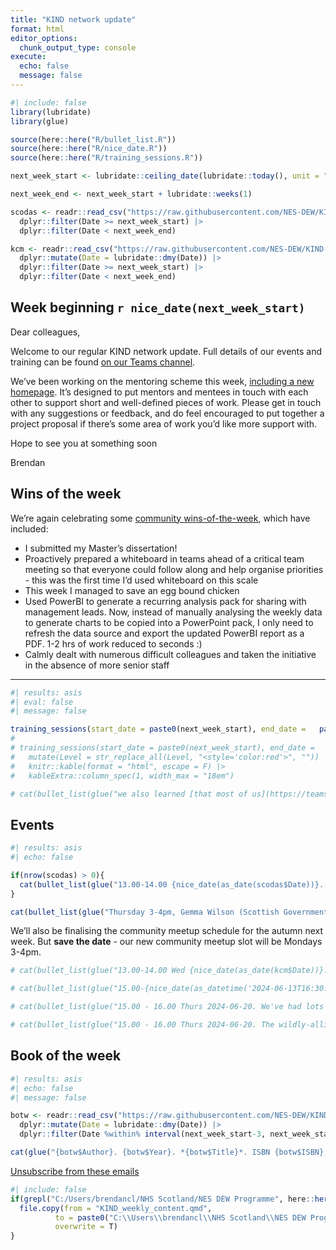 ---
title: "KIND network update"
format: html
editor_options: 
  chunk_output_type: console
execute:
  echo: false
  message: false
---

```{r}
#| include: false
library(lubridate)
library(glue)

source(here::here("R/bullet_list.R"))
source(here::here("R/nice_date.R"))
source(here::here("R/training_sessions.R"))

next_week_start <- lubridate::ceiling_date(lubridate::today(), unit = "week", week_start = 1)

next_week_end <- next_week_start + lubridate::weeks(1)

scodas <- readr::read_csv("https://raw.githubusercontent.com/NES-DEW/KIND-community-standards/main/data/SCODAS_schedule.csv") |>
  dplyr::filter(Date >= next_week_start) |>
  dplyr::filter(Date < next_week_end)

kcm <- readr::read_csv("https://raw.githubusercontent.com/NES-DEW/KIND-community-standards/main/data/KIND_community_meetups.csv") |>
  dplyr::mutate(Date = lubridate::dmy(Date)) |>
  dplyr::filter(Date >= next_week_start) |>
  dplyr::filter(Date < next_week_end)

```

## Week beginning `r nice_date(next_week_start)`

Dear colleagues, 

Welcome to our regular KIND network update. Full details of our events and training can be found [on our Teams channel](https://teams.microsoft.com/l/team/19%3AQZ7-PbFVcziG2piHLt1_ifey3I2cwFL0yBuTSS8vVao1%40thread.tacv2/conversations?groupId=106d08f3-9026-40e2-b3c7-87cd87304d58&tenantId=10efe0bd-a030-4bca-809c-b5e6745e499a). 

We've been working on the mentoring scheme this week, [including a new homepage](https://nes-dew.github.io/KIND-community-standards/mentoring.html). It's designed to put mentors and mentees in touch with each other to support short and well-defined pieces of work. Please get in touch with any suggestions or feedback, and do feel encouraged to put together a project proposal if there's some area of work you'd like more support with. 

Hope to see you at something soon

Brendan

## Wins of the week

We're again celebrating some [community wins-of-the-week](https://teams.microsoft.com/l/message/19:QZ7-PbFVcziG2piHLt1_ifey3I2cwFL0yBuTSS8vVao1@thread.tacv2/1724403556746?tenantId=10efe0bd-a030-4bca-809c-b5e6745e499a&groupId=106d08f3-9026-40e2-b3c7-87cd87304d58&parentMessageId=1724403556746&teamName=KIND%20Learning%20Network&channelName=General&createdTime=1724403556746), which have included:

* I submitted my Master's dissertation!
* Proactively prepared a whiteboard in teams ahead of a critical team meeting so that everyone could follow along and help organise priorities - this was the first time I'd used whiteboard on this scale
* This week I managed to save an egg bound chicken
* Used PowerBI to generate a recurring analysis pack for sharing with management leads. Now, instead of manually analysing the weekly data to generate charts to be copied into a PowerPoint pack, I only need to refresh the data source and export the updated PowerBI report as a PDF. 1-2 hrs of work reduced to seconds :)
* Calmly dealt with numerous difficult colleagues and taken the initiative in the absence of more senior staff




---

<!-- ## Training -->

<!-- There's no need to register for these drop-in training sessions. You should be able to follow the link on the day - although please note you'll need to [join the KIND Teams channel](https://teams.microsoft.com/l/team/19%3AQZ7-PbFVcziG2piHLt1_ifey3I2cwFL0yBuTSS8vVao1%40thread.tacv2/conversations?groupId=106d08f3-9026-40e2-b3c7-87cd87304d58&tenantId=10efe0bd-a030-4bca-809c-b5e6745e499a) to follow the chat, and to access sample data files etc. You can see all the forthcoming sessions, and a menu of possible training sessions, on the [new training micro-site](https://nes-dew.github.io/KIND-training/schedule.html). -->
  
```{r}
#| results: asis
#| eval: false
#| message: false

training_sessions(start_date = paste0(next_week_start), end_date =   paste0(next_week_end)) 
# 
# training_sessions(start_date = paste0(next_week_start), end_date =   paste0(next_week_end)) |>
#   mutate(Level = str_replace_all(Level, "<style='color:red'>", "")) |>
#   knitr::kable(format = "html", escape = F) |>
#   kableExtra::column_spec(1, width_max = "18em")

# cat(bullet_list(glue("we also learned [that most of us](https://teams.microsoft.com/l/message/19:QZ7-PbFVcziG2piHLt1_ifey3I2cwFL0yBuTSS8vVao1@thread.tacv2/1716548851091?tenantId=10efe0bd-a030-4bca-809c-b5e6745e499a&groupId=106d08f3-9026-40e2-b3c7-87cd87304d58&parentMessageId=1716548805257&teamName=KIND%20Learning%20Network&channelName=General&createdTime=1716548851091) spend a lot of time encountering new and confusing material at work. It's normal to find things that you don't understand (yet)!")))
```

## Events

```{r}
#| results: asis
#| echo: false

if(nrow(scodas) > 0){
  cat(bullet_list(glue("13.00-14.00 {nice_date(as_date(scodas$Date))}. [SCODAS meeting](https://teams.microsoft.com/l/meetup-join/19%3a109a603c446743308bff6588820372a9%40thread.tacv2/1671457631308?context=%7b%22Tid%22%3a%2210efe0bd-a030-4bca-809c-b5e6745e499a%22%2c%22Oid%22%3a%2284150c3d-baed-4515-8eee-8f13ed0d9650%22%7d). {scodas$Presenter} - {scodas$Topic}. The Scottish Community of Data Analysts is a community of practice for those working with data in territorial NHS Boards.")))
}

cat(bullet_list(glue("Thursday 3-4pm, Gemma Wilson (Scottish Government) will be giving an [update on the data strategy](https://www.gov.scot/publications/data-strategy-health-social-care-2024-update-progress-priorities/). All welcome at this informal session to find out more about this important initiative. No need to register - just [follow the Teams link on the day](https://teams.microsoft.com/l/meetup-join/19%3ab03b2fd777e440eaa255ba67569762b5%40thread.tacv2/1716288955483?context=%7b%22Tid%22%3a%2210efe0bd-a030-4bca-809c-b5e6745e499a%22%2c%22Oid%22%3a%225d92fd7e-56b9-4892-ab77-84ad75c260a0%22%7d).")))

```

We'll also be finalising the community meetup schedule for the autumn next week. But **save the date** - our new community meetup slot will be Mondays 3-4pm.

```{r}
# cat(bullet_list(glue("13.00-14.00 Wed {nice_date(as_date(kcm$Date))}. The KIND Community meetup theme this week is {kcm$subtopic}. All welcome at our regular Wednesday get-together/webinar/tech demo. Full details and joining links via the [community meetup channel](https://teams.microsoft.com/l/channel/19%3Ab03b2fd777e440eaa255ba67569762b5%40thread.tacv2/Community%20meetups?groupId=106d08f3-9026-40e2-b3c7-87cd87304d58&tenantId=10efe0bd-a030-4bca-809c-b5e6745e499a)")))

# cat(bullet_list(glue("15.00-{nice_date(as_datetime('2024-06-13T16:30:00'))}. The inaugural meeting of our new [R Beginner's Club](https://teams.microsoft.com/l/meetup-join/19%3ab03b2fd777e440eaa255ba67569762b5%40thread.tacv2/1715674562443?context=%7b%22Tid%22%3a%2210efe0bd-a030-4bca-809c-b5e6745e499a%22%2c%22Oid%22%3a%225d92fd7e-56b9-4892-ab77-84ad75c260a0%22%7d). If you're new to R, please consider yourself invited to come along for mutual support, troubleshooting, and tips for building your R skills and confidence.")))

# cat(bullet_list(glue("15.00 - 16.00 Thurs 2024-06-20. We've had lots of new members in the KIND network over the past month, so there's a [new member social session coming on Thursday afternoon](https://teams.microsoft.com/l/meetup-join/19%3ab03b2fd777e440eaa255ba67569762b5%40thread.tacv2/1718000758399?context=%7b%22Tid%22%3a%2210efe0bd-a030-4bca-809c-b5e6745e499a%22%2c%22Oid%22%3a%225d92fd7e-56b9-4892-ab77-84ad75c260a0%22%7d0). I'll give a short overview of the network, but the main aim is to welcome you, and to set aside some time for social chat. All welcome!")))

# cat(bullet_list(glue("15.00 - 16.00 Thurs 2024-06-20. The wildly-alliterative [monthly multi-modal mentoring meetup](https://teams.microsoft.com/l/meetup-join/19%3ab03b2fd777e440eaa255ba67569762b5%40thread.tacv2/1716795099811?context=%7b%22Tid%22%3a%2210efe0bd-a030-4bca-809c-b5e6745e499a%22%2c%22Oid%22%3a%225d92fd7e-56b9-4892-ab77-84ad75c260a0%22%7d) is back. Join us to hear more about our mentoring scheme, hear from some of our mentor/mentee pairs about their progress, and hear from prospective mentors about projects they would like to work on. All welcome.")))

```

## Book of the week

```{r}
#| results: asis
#| echo: false
#| message: false

botw <- readr::read_csv("https://raw.githubusercontent.com/NES-DEW/KIND-community-standards/main/data/KIND_book_of_the_week.csv") |>
  dplyr::mutate(Date = lubridate::dmy(Date)) |>
  dplyr::filter(Date %within% interval(next_week_start-3, next_week_start - 7))

cat(glue("{botw$Author}. {botw$Year}. *{botw$Title}*. ISBN {botw$ISBN}, <a href='{botw$Worldcat}'>Worldcat link</a>. {botw$Description}"))

```

[Unsubscribe from these emails](https://forms.office.com/r/t97cZDiw7y)

```{r}
#| include: false
if(grepl("C:/Users/brendancl/NHS Scotland/NES DEW Programme", here::here())){
  file.copy(from = "KIND_weekly_content.qmd",
          to = paste0("C:\\Users\\brendancl\\NHS Scotland\\NES DEW Programme - KIND\\KIND-community-standards\\ml_archive\\KIND_weekly_update_", next_week_start, ".qmd"),
          overwrite = T)
}


```

